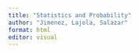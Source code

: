 ```yaml
---
title: "Statistics and Probability"
author: "Jimenez, Lajola, Salazar"
format: html
editor: visual
---
```

